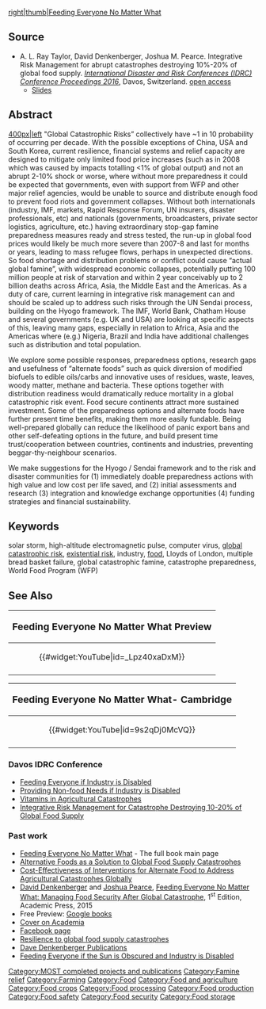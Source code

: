 {{MOST}}
{{Pearce-pubs}}
[[image:Feedingeveryone.jpg|right|thumb|[[Feeding Everyone No Matter What]]]]

==Source==
*  A. L. Ray Taylor, David Denkenberger, Joshua M. Pearce. Integrative Risk Management for abrupt catastrophes destroying 10%-20% of global food supply. ''[http://idrc.info/conference-proceedings/  International Disaster and Risk Conferences (IDRC) Conference Proceedings 2016]'', Davos, Switzerland. [https://www.academia.edu/28508009/Integrative_Risk_Management_for_abrupt_catastrophes_destroying_10_-_20_of_global_food_supply open access]
** [http://www.slideshare.net/GRFDavos/integrative-risk-management-for-catastrophe-destroying-1020-of-global-food-supply-david-charles-denkenberger Slides]

==Abstract==
[[image:davos4.png|400px|left]] "Global Catastrophic Risks” collectively have ~1 in 10 probability of occurring per decade. With the possible exceptions of China, USA and South Korea, current resilience, financial systems and relief capacity are designed to mitigate only limited food price increases (such as in 2008 which was caused by impacts totalling <1% of global output) and not an abrupt 2-10% shock or worse, where without more preparedness it could be expected that governments, even with support from WFP and other major relief agencies, would be unable to source and distribute enough food to prevent food riots and government collapses. Without both internationals (industry, IMF, markets, Rapid Response Forum, UN insurers, disaster professionals, etc) and nationals (governments, broadcasters, private sector logistics, agriculture, etc.) having extraordinary stop-gap famine preparedness measures ready and stress tested, the run-up in global food prices would likely be much more severe than 2007-8 and last for months or years, leading to mass refugee flows, perhaps in unexpected directions. So food shortage and distribution problems or conflict could cause “actual global famine”, with widespread economic collapses, potentially putting 100 million people at risk of starvation and within 2 year conceivably up to 2 billion deaths across Africa, Asia, the Middle East and the Americas. As a duty of care, current learning in integrative risk management can and should be scaled up to address such risks through the UN Sendai process, building on the Hyogo framework. The IMF, World Bank, Chatham House and several governments (e.g. UK and USA) are looking at specific aspects of this, leaving many gaps, especially in relation to Africa, Asia and the Americas where (e.g.) Nigeria, Brazil and India have additional challenges such as distribution and total population.


We explore some possible responses, preparedness options, research gaps and usefulness of “alternate
foods” such as quick diversion of modified biofuels to edible oils/carbs and innovative uses of residues, waste,
leaves, woody matter, methane and bacteria. These options together with distribution readiness would
dramatically reduce mortality in a global catastrophic risk event. Food secure continents attract more sustained
investment. Some of the preparedness options and alternate foods have further present time benefits, making
them more easily fundable. Being well-prepared globally can reduce the likelihood of panic export bans and
other self-defeating options in the future, and build present time trust/cooperation between countries,
continents and industries, preventing beggar-thy-neighbour scenarios.

We make suggestions for the Hyogo / Sendai framework and to the risk and disaster communities for (1)
immediately doable preparedness actions with high value and low cost per life saved, and (2) initial
assessments and research (3) integration and knowledge exchange opportunities (4) funding strategies and
financial sustainability.

==Keywords==

solar  storm,  high-altitude  electromagnetic  pulse,  computer  virus,  [[global  catastrophic  risk]],  [[existential  risk]], 
industry, [[food]], Lloyds of London, multiple bread basket failure, global catastrophic famine, catastrophe preparedness,
World Food Program (WFP)

==See Also==
{|style="border:2px solid black; background-color: lightgreen; margin-left:.1em; margin-top:2px; -moz-border-radius:15px;" align="right" width="75px"
!<big>Feeding Everyone No Matter What Preview</big>
|-
|<center>{{#widget:YouTube|id=_Lpz40xaDxM}} </center>
|-
|}

{|style="border:2px solid black; background-color: lightgreen; margin-left:.1em; margin-top:2px; -moz-border-radius:15px;" align="right" width="75px"
!<big>Feeding Everyone No Matter What- Cambridge</big>
|-
|<center>{{#widget:YouTube|id=9s2qDj0McVQ}} </center>
|-
|}

===Davos IDRC Conference===
*[[Feeding Everyone if Industry is Disabled]]
*[[Providing Non-food Needs if Industry is Disabled]]
*[[Vitamins in Agricultural Catastrophes]]
*[[Integrative Risk Management for Catastrophe Destroying 10-20% of Global Food Supply]]
===Past work===
* [[Feeding Everyone No Matter What]] - The full book main page
* [[Alternative Foods as a Solution to Global Food Supply Catastrophes]]
* [[Cost-Effectiveness of Interventions for Alternate Food to Address Agricultural Catastrophes Globally]]
* [https://sites.google.com/site/daviddenkenberger/beliefs David Denkenberger] and [[User:J.M.Pearce| Joshua Pearce]], [http://store.elsevier.com/Feeding-Everyone-No-Matter-What/Joshua-Pearce/isbn-9780128021507/ Feeding Everyone No Matter What: Managing Food Security After Global Catastrophe ], 1<sup>st</sup> Edition, Academic Press, 2015 
* Free Preview: [http://books.google.com/books?id=zP2cBAAAQBAJ&printsec=frontcover&source=gbs_ge_summary_r&cad=0#v=onepage&q&f=false Google books]
* [https://www.academia.edu/9416519/Feeding_Everyone_No_Matter_What_Managing_Food_Security_After_Global_Catastrophe Cover on Academia]
* [https://www.facebook.com/FeedingEveryoneNoMatterWhat Facebook page]
* [[Resilience to global food supply catastrophes]]
*[https://sites.google.com/site/daviddenkenberger/publications Dave Denkenberger Publications] 
* [[Feeding Everyone if the Sun is Obscured and Industry is Disabled]]

[[Category:MOST completed projects and publications]]
[[Category:Famine relief]]
[[Category:Farming]]
[[Category:Food]]
[[Category:Food and agriculture]]
[[Category:Food crops]]
[[Category:Food processing]]
[[Category:Food production]]
[[Category:Food safety]]
[[Category:Food security]]
[[Category:Food storage]]
